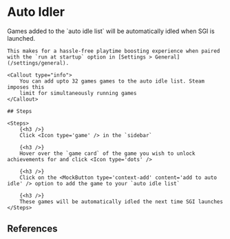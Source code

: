 

# Auto Idler

<References>
    Games added to the `auto idle list` will be automatically idled when SGI is launched.

    This makes for a hassle-free playtime boosting experience when paired with the `run at startup` option in [Settings > General](/settings/general).

    <Callout type="info">
        You can add upto 32 games games to the auto idle list. Steam imposes this
        limit for simultaneously running games
    </Callout>

    ## Steps

    <Steps>
        {<h3 />}
        Click <Icon type='game' /> in the `sidebar`

        {<h3 />}
        Hover over the `game card` of the game you wish to unlock achievements for and click <Icon type='dots' />

        {<h3 />}
        Click on the <MockButton type='context-add' content='add to auto idle' /> option to add the game to your `auto idle list`

        {<h3 />}
        These games will be automatically idled the next time SGI launches
    </Steps>
</References>

## References